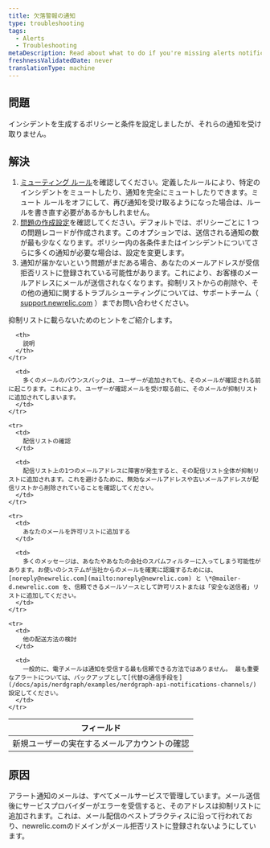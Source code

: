 ```yaml
---
title: 欠落警報の通知
type: troubleshooting
tags:
  - Alerts
  - Troubleshooting
metaDescription: Read about what to do if you're missing alerts notifications.
freshnessValidatedDate: never
translationType: machine
---
```


## 問題

インシデントを生成するポリシーと条件を設定しましたが、それらの通知を受け取りません。

## 解決

1. [ミューティング ルール](/docs/alerts/new-relic-alerts/managing-notification-channels/muting-rules-suppress-notifications)を確認してください。定義したルールにより、特定のインシデントをミュートしたり、通知を完全にミュートしたりできます。ミュート ルールをオフにして、再び通知を受け取るようになった場合は、ルールを書き直す必要があるかもしれません。
2. [問題の作成設定](/docs/alerts/new-relic-alerts/configuring-alert-policies/specify-when-new-relic-creates-incidents#preference-options)を確認してください。デフォルトでは、ポリシーごとに 1 つの問題レコードが作成されます。このオプションでは、送信される通知の数が最も少なくなります。ポリシー内の各条件またはインシデントについてさらに多くの通知が必要な場合は、設定を変更します。
3. 通知が届かないという問題がまだある場合、あなたのメールアドレスが受信拒否リストに登録されている可能性があります。これにより、お客様のメールアドレスにメールが送信されなくなります。抑制リストからの削除や、その他の通知に関するトラブルシューティングについては、サポートチーム（ [support.newrelic.com](https://support.newrelic.com) ）までお問い合わせください。

抑制リストに載らないためのヒントをご紹介します。

<table>
  <thead>
    <tr>
      <th>
        フィールド
      </th>

      <th>
        説明
      </th>
    </tr>
  </thead>

  <tbody>
    <tr>
      <td>
        新規ユーザーの実在するメールアカウントの確認
      </td>

      <td>
        多くのメールのバウンスバックは、ユーザーが追加されても、そのメールが確認される前に起こります。これにより、ユーザーが確認メールを受け取る前に、そのメールが抑制リストに追加されてしまいます。
      </td>
    </tr>

    <tr>
      <td>
        配信リストの確認
      </td>

      <td>
        配信リスト上の1つのメールアドレスに障害が発生すると、その配信リスト全体が抑制リストに追加されます。これを避けるために、無効なメールアドレスや古いメールアドレスが配信リストから削除されていることを確認してください。
      </td>
    </tr>

    <tr>
      <td>
        あなたのメールを許可リストに追加する
      </td>

      <td>
        多くのメッセージは、あなたやあなたの会社のスパムフィルターに入ってしまう可能性があります。お使いのシステムが当社からのメールを確実に認識するためには、 [noreply@newrelic.com](mailto:noreply@newrelic.com) と \*@mailer-d.newrelic.com を、信頼できるメールソースとして許可リストまたは「安全な送信者」リストに追加してください。
      </td>
    </tr>

    <tr>
      <td>
        他の配送方法の検討
      </td>

      <td>
        一般的に、電子メールは通知を受信する最も信頼できる方法ではありません。 最も重要なアラートについては、バックアップとして[代替の通信手段を](/docs/apis/nerdgraph/examples/nerdgraph-api-notifications-channels/)設定してください。
      </td>
    </tr>
  </tbody>
</table>

## 原因

アラート通知のメールは、すべてメールサービスで管理しています。メール送信後にサービスプロバイダーがエラーを受信すると、そのアドレスは抑制リストに追加されます。これは、メール配信のベストプラクティスに沿って行われており、newrelic.comのドメインがメール拒否リストに登録されないようにしています。